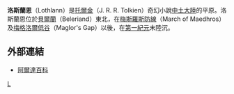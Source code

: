 '''洛斯蘭恩'''（Lothlann）是[[托爾金|托爾金]]（J. R. R. Tolkien）奇幻小說[[中土大陸|中土大陸]]的平原。洛斯蘭恩位於[[貝爾蘭|貝爾蘭]]（Beleriand）東北，在[[海姆瑞恩|梅斯羅斯防線]]（March of Maedhros）及[[梅格洛爾低谷|梅格洛爾低谷]]（Maglor's Gap）以後，在[[第一紀元|第一紀元]]末陸沉。

== 外部連結 ==
*[http://www.glyphweb.com/arda/l/lothlann.html  阿爾達百科] {{Wayback|url=http://www.glyphweb.com/arda/l/lothlann.html |date=20200706101503 }}

[[Category:中土大陸的地理|L]]